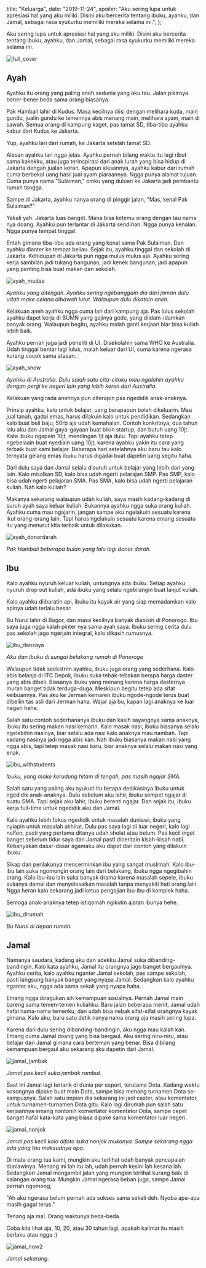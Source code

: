   title: "Keluarga",
  date: "2019-11-24",
  spoiler:
    "Aku sering lupa untuk apresiasi hal yang aku miliki. Disini aku bercerita tentang ibuku, ayahku, dan Jamal, sebagai rasa syukurku memiliki mereka selama ini.",
};

Aku sering lupa untuk apresiasi hal yang aku miliki. Disini aku bercerita tentang ibuku, ayahku, dan Jamal, sebagai rasa syukurku memiliki mereka selama ini.

![full_cover](full_cover_1.jpg)

## Ayah

Ayahku itu orang yang paling aneh sedunia yang aku tau. Jalan pikirnya bener-bener beda sama orang biasanya.

Pak Hambali lahir di Kudus. Masa kecilnya diisi dengan melihara kuda, main gundu, jualin gundu ke temennya abis menang main, melihara ayam, main di sawah. Semua orang di kampung kaget, pas tamat SD, tiba-tiba ayahku kabur dari Kudus ke Jakarta.

Yup, ayahku lari dari rumah, ke Jakarta setelah tamat SD.

Alesan ayahku lari ngga jelas. Ayahku pernah bilang waktu itu lagi ribut sama kakekku, atau juga terinspirasi dari anak lurah yang bisa hidup di Jakarta dengan jualan koran. Apapun alesannya, ayahku kabur dari rumah cuma berbekal uang hasil jual ayam piaraannya. Ngga punya alamat tujuan. Cuma punya nama "Sulaiman," omku yang duluan ke Jakarta jadi pembantu rumah tangga.

Sampe di Jakarta, ayahku nanya orang di pinggir jalan, "Mas, kenal Pak Sulaiman?"

Yakali yah. Jakarta luas banget. Mana bisa ketemu orang dengan tau nama nya doang. Ayahku pun terlantar di Jakarta sendirian. Ngga punya kenalan. Ngga punya tempat tinggal.

Entah gimana tiba-tiba ada orang yang kenal sama Pak Sulaiman. Dan ayahku dianter ke tempat beliau. Sejak itu, ayahku tinggal dan sekolah di Jakarta. Kehidupan di Jakarta pun ngga mulus mulus aja. Ayahku sering kerja sambilan jadi tukang bangunan, jadi kenek bangunan, jadi apapun yang penting bisa buat makan dan sekolah.

![ayah_mudaa](ayah_muda.jpg)

_Ayahku yang ditengah. Ayahku sering ngebanggain dia dari jaman dulu udah make celana dibawah lutut. Walaupun dulu dikatain aneh._

Kelakuan aneh ayahku ngga cuma lari dari kampung aja. Pas lulus sekolah ayahku dapet kerja di BUMN yang gajinya gede, yang diidam-idamkan banyak orang. Walaupun begitu, ayahku malah ganti kerjaan biar bisa kuliah lebih baik.

Ayahku pernah juga jadi peneliti di UI. Disekolahin sama WHO ke Australia. Udah tinggal bentar lagi lulus, malah keluar dari UI, cuma karena ngerasa kurang cocok sama atasan.

![ayah_snow](ayah_snow.jpg)

_Ayahku di Australia. Dulu salah satu cita-citaku mau ngalahin ayahku dengan pergi ke negeri lain yang lebih keren dari Australia._

Kelakuan yang rada anehnya pun diterapin pas ngedidik anak-anaknya.

Prinsip ayahku, kalo untuk belajar, uang berapapun boleh dikeluarin. Mau jual tanah, gadai emas, harus dilakuin kalo untuk pendidikan. Sedangkan kalo buat beli baju, 50rb aja udah kemahalan. Contoh konkritnya, dua tahun lalu aku dan Jamal gaya-gayaan buat bikin startup, dan butuh uang 10jt. Kata ibuku ngapain 10jt, mendingan 1jt aja dulu. Tapi ayahku tetep ngebelaain buat nyediain uang 10jt, karena ayahku yakin itu cara yang terbaik buat kami belajar. Beberapa hari setelahnya aku baru tau kalo ternyata gelang emas ibuku harus digadai buat dapetin uang segitu haha.

Dari dulu saya dan Jamal selalu disuruh untuk belajar yang lebih dari yang lain. Kalo misalkan SD, kalo bisa udah ngerti pelarajan SMP. Pas SMP, kalo bisa udah ngerti pelajaran SMA. Pas SMA, kalo bisa udah ngerti pelajaran kuliah. Nah kalo kuliah?

Makanya sekarang walaupun udah kuliah, saya masih kadang-kadang di suruh ayah saya keluar kuliah. Bukannya ayahku ngga suka orang kuliah. Ayahku cuma mau ngajarin, jangan sampe aku ngelakuin sesuatu karena ikut orang-orang lain. Tapi harus ngelakuin sesuatu karena emang sesuatu itu yang menurut kita terbaik untuk dilakukan.

![ayah_donordarah](ayah_donordarah.jpg)

_Pak Hambali beberapa bulan yang lalu lagi donor darah._

## Ibu

Kalo ayahku nyuruh keluar kuliah, untungnya ada ibuku. Setiap ayahku nyuruh drop out kuliah, ada ibuku yang selalu ngebilangin buat lanjut kuliah.

Kalo ayahku diibaratin api, ibuku itu kayak air yang siap memadamkan kalo apinya udah terlalu besar.

Bu Nurul lahir di Bogor, dan masa kecilnya banyak diabisin di Ponorogo. Ibu saya juga ngga kalah pinter nya sama ayah saya. Ibuku sering cerita dulu pas sekolah jago ngerjain integral, kalo dikasih rumusnya.

![ibu_dansaya](ibu_dansaya.jpg)

_Aku dan ibuku di sungai belakang rumah di Ponorogo_

Walaupun tidak seekstrim ayahku, ibuku juga orang yang sederhana. Kalo abis belanja di ITC Depok, ibuku suka tebak-tebakan berapa harga daster yang abis dibeli. Biasanya ibuku yang menang karena harga dasternya murah banget tidak terduga-duga. Meskipun begitu tetep ada sifat keibuannya. Pas aku ke Jerman kemaren ibuku ngode-ngode terus buat dibeliin tas asli dari Jerman haha. Wajar aja bu, kapan lagi anaknya ke luar negeri hehe.

Salah satu contoh sederhananya ibuku dan kasih sayangnya sama anaknya, ibuku itu sering makan nasi kemarin. Kalo masak nasi, ibuku biasanya selalu ngelebihin nasinya, biar selalu ada nasi kalo anaknya mau nambah. Tapi kadang nasinya jadi ngga abis kan. Nah ibuku biasanya makan nasi yang ngga abis, tapi tetep masak nasi baru, biar anaknya selalu makan nasi yang enak.

![ibu_withstudents](ibu_withstudents.jpg)

_Ibuku, yang make kerudung hitam di tengah, pas masih ngajar SMA._

Salah satu yang paling aku syukuri itu betapa dedikasinya ibuku untuk ngedidik anak-anaknya. Dulu sebelum aku lahir, ibuku sempet ngajar di suatu SMA. Tapi sejak aku lahir, ibuku berenti ngajar. Dan sejak itu, ibuku kerja full-time untuk ngedidik aku dan Jamal.

Kalo ayahku lebih fokus ngedidik untuk masalah duniawi, ibuku yang nyiapin untuk masalah akhirat. Dulu pas saya lagi di luar negeri, kalo lagi nelfon, pasti yang pertama ditanya udah sholat atau belum. Pas kecil inget banget sebelum tidur saya dan Jamal pasti diceritain kisah-kisah nabi. Kebanyakan dasar-dasar agamaku aku dapet dari contoh yang dilakuin ibuku.

Sikap dan perilakunya mencerminkan ibu yang sangat muslimah. Kalo ibu-ibu lain suka ngomongin orang lain dari belakang, ibuku ngga ngegibahin orang. Kalo ibu-ibu lain suka banyak drama karena masalah sepele, ibuku sukanya damai dan menyelesaikan masalah tanpa menyakiti hati orang lain. Ngga heran kalo sekarang jadi ketua pengajian ibu-ibu di komplek haha.

Semoga anak-anaknya tetep istiqomah ngikutin ajaran ibunya hehe.

![ibu_dirumah](ibu_dirumah.jpg)

_Bu Nurul di depan rumah._

## Jamal

Namanya saudara, kadang aku dan adekku Jamal suka dibanding-bandingin. Kalo kata ayahku, Jamal itu orangnya jago banget bergaulnya. Ayahku cerita, kalo ayahku nganter Jamal sekolah, pas sampe sekolah, pasti langsung banyak banget yang nyapa Jamal. Sedangkan kalo ayahku nganter aku, ngga ada sama sekali yang nyapa haha.

Emang ngga diragukan sih kemampuan sosialnya. Pernah Jamal main bareng sama temen-temen kuliahku. Baru jalan beberapa menit, Jamal udah hafal nama-nama temenku, dan udah bisa nebak sifat-sifat orangnya kayak gimana. Kalo aku, baru satu detik nanya nama orang aja masih sering lupa.

Karena dari dulu sering dibanding-bandingin, aku ngga mau kalah kan. Emang cuma Jamal doang yang bisa bergaul. Aku sering niru-niru, atau belajar dari Jamal gimana cara berteman yang benar. Bisa dibilang kemampuan bergaul aku sekarang aku dapetin dari Jamal.

![jamal_jambak](jamal_jambak.jpg)

_Jamal pas kecil suka jambak rambut._

Saat ini Jamal lagi tertarik di dunia per esport, terutama Dota. Kadang waktu kosongnya dipake buat main Dota, sampe bisa menang turnamen Dota se-kampusnya. Salah satu impian dia sekarang ini jadi caster, atau komentator, untuk turnamen-turnamen Dota gitu. Kalo lagi dirumah pun salah satu kerjaannya emang nontonin komentator komentator Dota, sampe cepet banget hafal kata-kata yang biasa dipake sama komentator luar negeri.

![jamal_nonjok](jamal_nonjok.jpg)

_Jamal pas kecil kalo difoto suka nonjok mukanya. Sampe sekarang ngga ada yang tau maksudnya apa._

Di mata orang tua kami, mungkin aku terlihat udah banyak pencapaian duniawinya. Menang ini lah itu lah, udah pernah kesini lah kesana lah. Sedangkan Jamal mengambil jalan yang mungkin terlihat kurang baik di kalangan orang tua. Mungkin Jamal ngerasa beban juga, sampe Jamal pernah ngomong,

"Ah aku ngerasa belum pernah ada sukses sama sekali deh. Nyoba apa-apa masih gagal terus."

Tenang aja mal. Orang waktunya beda-beda.

Coba kita lihat aja, 10, 20, atau 30 tahun lagi, apakah kalimat itu masih berlaku atau ngga :)

![jamal_now2](jamal_now2.jpg)

_Jamal sekarang._


